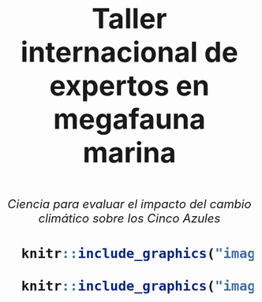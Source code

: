 ::: top-banner
:::

<div style="text-align: center; margin-top: 3rem; margin-bottom: 2rem; font-size: 3.5rem; font-weight: bold;">
Taller internacional de expertos en megafauna marina
</div>

<div style="text-align: center; font-size: 1.5rem; font-style: italic;">
Ciencia para evaluar el impacto del cambio climático sobre los Cinco Azules
</div>

<div style="text-align: center; font-size: 2rem; font-weight: bold; margin-top: 2.5rem; margin-bottom: 1rem;">

```r
  knitr::include_graphics("images/ci_icon.png")
```

```r
  knitr::include_graphics("images/iki_sb5.png")
```